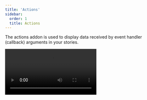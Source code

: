 ```yaml
---
title: 'Actions'
sidebar:
  order: 1
  title: Actions
---
```


<YouTubeCallout id="BTIuTuoHsQc" title="STOP logging with Storybook Actions" />

The actions addon is used to display data received by event handler (callback) arguments in your stories.

<Video src="../_assets/essentials/addon-actions-demo-optimized.mp4" />

## Action args

Actions work via supplying special Storybook-generated “action” arguments (referred to as "args" for short) to your stories. There are two ways to get an action arg:

### Via @storybook/test fn spy function

The recommended way to write actions is to use the `fn` utility from `@storybook/test` to mock and spy args. This is very useful for writing [interaction tests](../writing-tests/interaction-testing.md). You can mock your component's methods by assigning them to the `fn()` function:

{/* prettier-ignore-start */}

<CodeSnippets path="button-story-onclick-action-spy.md" />

{/* prettier-ignore-end */}

If your component calls an arg (because of either the user's interaction or the `play` function) and that arg is spied on , the event will show up in the action panel:

![Essential Actions addon usage](../_assets/essentials/addon-actions-screenshot.png)

### Automatically matching args

Another option is to use a global parameter to match all [argTypes](../api/arg-types.md) that match a certain pattern. The following configuration automatically creates actions for each `on` argType (which you can either specify manually or can be [inferred automatically](../api/arg-types.md#automatic-argtype-inference)).

This is quite useful when your component has dozens (or hundreds) of methods and you do not want to manually apply the `fn` utility for each of those methods. However, **this is not the recommended** way of writing actions. That's because automatically inferred args **are not available as spies in your play function**. If you use `argTypesRegex` and your stories have play functions, you will need to also define args with the `fn` utility to test them in your play function.

{/* prettier-ignore-start */}

<CodeSnippets path="storybook-preview-matching-argtypes.md" />

{/* prettier-ignore-end */}

If you need more granular control over which `argTypes` are matched, you can adjust your stories and include the `argTypesRegex` parameter. For example:

{/* prettier-ignore-start */}

<CodeSnippets path="button-story-matching-argtypes.md" />

{/* prettier-ignore-end */}

<Callout variant="info" icon="💡">
  If you're generating argTypes with another addon (like [docs](../writing-docs/index.md), which is the common behavior), ensure the actions addon **AFTER** the other addon. You can do this by listing it later in the addons registration code in [`.storybook/main.js`](../configure/index.md#configure-story-rendering). This is default in [essentials](./index.md).
</Callout>

## Action event handlers

It is also possible to detect if your component is emitting the correct HTML events using the `parameters.actions.handles` [parameter](../writing-stories/parameters.md).

{/* prettier-ignore-start */}

<CodeSnippets path="button-story-action-event-handle.md" />

{/* prettier-ignore-end */}

This will bind a standard HTML event handler to the outermost HTML element rendered by your component and trigger an action when the event is called for a given selector. The format is `<eventname> <selector>`. The selector is optional; it defaults to all elements.

## API

### Parameters

This addon contributes the following [parameters](../writing-stories/parameters.md) to Storybook, under the `actions` namespace:

#### `argTypesRegex`

Type: `string`

Create actions for each arg that matches the regex. Please note the significant [limitations of this approach](#automatically-matching-args), as described above.

#### `disable`

Type: `boolean`

Disable this addon's behavior. If you wish to disable this addon for the entire Storybook, you should do so when registering `addon-essentials`. See the [essential addon's docs](../essentials/index.md#disabling-addons) for more information.

This parameter is most useful to allow overriding at more specific levels. For example, if this parameter is set to `true` at the project level, it could then be re-enabled by setting it to `false` at the meta (component) or story level.

#### `handles`

Type: `string[]`

Binds a standard HTML event handler to the outermost HTML element rendered by your component and triggers an action when the event is called for a given selector. The format is `<eventname> <selector>`. The selector is optional; it defaults to all elements.

See the [action event handlers](#action-event-handlers) section, above, for more information.

### Exports

This addon contributes the following exports to Storybook:

```js
import { action } from '@storybook/addon-actions';
```

#### `action`

Type: `(name?: string) => void`

Allows you to create an action that appears in the actions panel of the Storybook UI when clicked. The action function takes an optional name parameter, which is used to identify the action in the UI.

{/* prettier-ignore-start */}

<CodeSnippets path="addon-actions-action-function.md" />

{/* prettier-ignore-end */}

## Advanced / legacy usage

There are also some older ways to use actions as documented in the [advanced README](../../addons/actions/ADVANCED.md).
